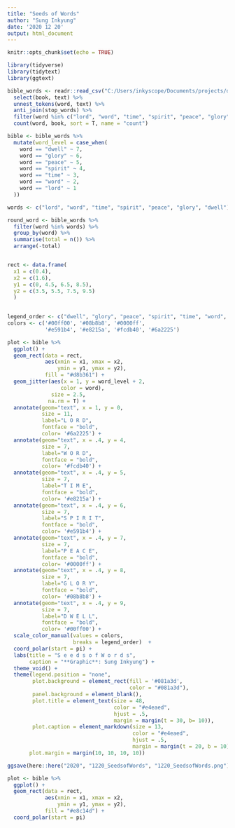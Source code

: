 ```yaml
---
title: "Seeds of Words"
author: "Sung Inkyung"
date: '2020 12 20'
output: html_document
---
```


```r
knitr::opts_chunk$set(echo = TRUE)
```

```r
library(tidyverse)
library(tidytext)
library(ggtext)
```


```r
bible_words <- readr::read_csv("C:/Users/inkyscope/Documents/projects/data/bible_kjv_new.csv") %>% 
  select(book, text) %>% 
  unnest_tokens(word, text) %>% 
  anti_join(stop_words) %>% 
  filter(word %in% c("lord", "word", "time", "spirit", "peace", "glory", "dwell")) %>% 
  count(word, book, sort = T, name = "count") 

```



```r
bible <- bible_words %>% 
  mutate(word_level = case_when(
    word == "dwell" ~ 7,
    word == "glory" ~ 6,
    word == "peace" ~ 5,
    word == "spirit" ~ 4,
    word == "time" ~ 3,
    word == "word" ~ 2,
    word == "lord" ~ 1
  )) 

words <- c("lord", "word", "time", "spirit", "peace", "glory", "dwell")

round_word <- bible_words %>%  
  filter(word %in% words) %>%
  group_by(word) %>% 
  summarise(total = n()) %>% 
  arrange(-total) 



```

```r
rect <- data.frame(
  x1 = c(0.4),
  x2 = c(1.6),
  y1 = c(0, 4.5, 6.5, 8.5), 
  y2 = c(3.5, 5.5, 7.5, 9.5)
  )
  
```


```r
legend_order <- c("dwell", "glory", "peace", "spirit", "time", "word", "lord")
colors <- c('#00ff00', '#08b8b8', '#0000ff', 
            '#e591b4', '#e8215a', '#fcdb40', '#6a2225')

plot <- bible %>% 
  ggplot() + 
  geom_rect(data = rect, 
            aes(xmin = x1, xmax = x2,
                ymin = y1, ymax = y2), 
            fill = "#d8b361") +
  geom_jitter(aes(x = 1, y = word_level + 2, 
                 color = word), 
              size = 2.5,
             na.rm = T) +
  annotate(geom="text", x = 1, y = 0, 
           size = 11,
           label="L O R D",
           fontface = "bold",
           color= '#6a2225') +
  annotate(geom="text", x = .4, y = 4, 
           size = 7,
           label="W O R D",
           fontface = "bold",
           color= '#fcdb40') +
  annotate(geom="text", x = .4, y = 5, 
           size = 7,
           label="T I M E",
           fontface = "bold",
           color= '#e8215a') +
  annotate(geom="text", x = .4, y = 6, 
           size = 7,
           label="S P I R I T",
           fontface = "bold",
           color= '#e591b4') +
  annotate(geom="text", x = .4, y = 7, 
           size = 7,
           label="P E A C E",
           fontface = "bold",
           color= '#0000ff') +
  annotate(geom="text", x = .4, y = 8, 
           size = 7,
           label="G L O R Y",
           fontface = "bold",
           color= '#08b8b8') +
  annotate(geom="text", x = .4, y = 9, 
           size = 7,
           label="D W E L L",
           fontface = "bold",
           color= '#00ff00') +
  scale_color_manual(values = colors,
                     breaks = legend_order)  +
  coord_polar(start = pi) +
  labs(title = "S e e d s o f W o r d s",
       caption = "**Graphic**: Sung Inkyung") + 
  theme_void() + 
  theme(legend.position = "none",
        plot.background = element_rect(fill = '#081a3d', 
                                       color = "#081a3d"),
        panel.background = element_blank(),
        plot.title = element_text(size = 48,
                                  color = "#e4eaed",
                                  hjust = .5,
                                  margin = margin(t = 30, b= 10)),
        plot.caption = element_markdown(size = 13,
                                        color = "#e4eaed",
                                        hjust = .5,
                                        margin = margin(t = 20, b = 10)),
       plot.margin = margin(10, 10, 10, 10))

ggsave(here::here("2020", "1220_SeedsofWords", "1220_SeedsofWords.png"), width = 30, height = 30, units = "cm")
```

```r
plot <- bible %>% 
  ggplot() + 
  geom_rect(data = rect, 
            aes(xmin = x1, xmax = x2,
                ymin = y1, ymax = y2), 
            fill = "#e8c14d") +
  coord_polar(start = pi) 
```

